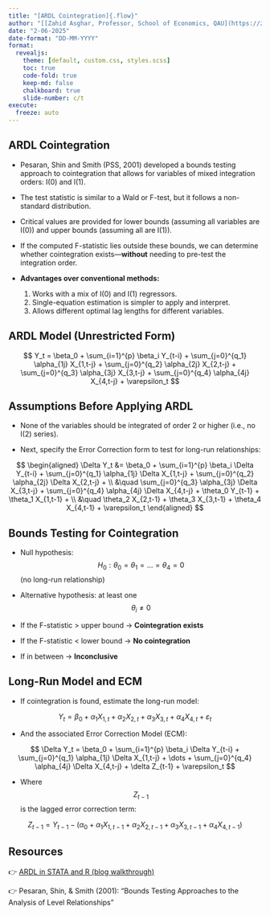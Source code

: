 ---
title: "[ARDL Cointegration]{.flow}"
author: "[[Zahid Asghar, Professor, School of Economics, QAU](https://zahedasghar.netlify.app)]{style=color:blue;}"
date: "2-06-2025"
date-format: "DD-MM-YYYY"
format: 
  revealjs:
    theme: [default, custom.css, styles.scss]
    toc: true
    code-fold: true
    keep-md: false
    chalkboard: true
    slide-number: c/t
execute: 
  freeze: auto
--- 

## ARDL Cointegration {.scrollable}

::: incremental 

- Pesaran, Shin and Smith (PSS, 2001) developed a bounds testing approach to cointegration that allows for variables of mixed integration orders: I(0) and I(1).

- The test statistic is similar to a Wald or F-test, but it follows a non-standard distribution.

- Critical values are provided for lower bounds (assuming all variables are I(0)) and upper bounds (assuming all are I(1)).

- If the computed F-statistic lies outside these bounds, we can determine whether cointegration exists—**without** needing to pre-test the integration order.

- **Advantages over conventional methods:**
  1. Works with a mix of I(0) and I(1) regressors.
  2. Single-equation estimation is simpler to apply and interpret.
  3. Allows different optimal lag lengths for different variables.
:::

## ARDL Model (Unrestricted Form)

$$ 
Y_t = \beta_0 + \sum_{i=1}^{p} \beta_i Y_{t-i} + \sum_{j=0}^{q_1} \alpha_{1j} X_{1,t-j} + \sum_{j=0}^{q_2} \alpha_{2j} X_{2,t-j} + \sum_{j=0}^{q_3} \alpha_{3j} X_{3,t-j} + \sum_{j=0}^{q_4} \alpha_{4j} X_{4,t-j} + \varepsilon_t
$$

## Assumptions Before Applying ARDL

- None of the variables should be integrated of order 2 or higher (i.e., no I(2) series).

- Next, specify the Error Correction form to test for long-run relationships:

$$
\begin{aligned}
\Delta Y_t &= \beta_0 + \sum_{i=1}^{p} \beta_i \Delta Y_{t-i} + \sum_{j=0}^{q_1} \alpha_{1j} \Delta X_{1,t-j} + \sum_{j=0}^{q_2} \alpha_{2j} \Delta X_{2,t-j} + \\
&\quad \sum_{j=0}^{q_3} \alpha_{3j} \Delta X_{3,t-j} + \sum_{j=0}^{q_4} \alpha_{4j} \Delta X_{4,t-j} + \theta_0 Y_{t-1} + \theta_1 X_{1,t-1} + \\
&\quad \theta_2 X_{2,t-1} + \theta_3 X_{3,t-1} + \theta_4 X_{4,t-1} + \varepsilon_t
\end{aligned}
$$

## Bounds Testing for Cointegration

- Null hypothesis: $$ H_0: \theta_0 = \theta_1 = \dots = \theta_4 = 0 $$ (no long-run relationship)
- Alternative hypothesis: at least one $$ \theta_i \neq 0 $$

- If the F-statistic > upper bound → **Cointegration exists**
- If the F-statistic < lower bound → **No cointegration**
- If in between → **Inconclusive**

## Long-Run Model and ECM

- If cointegration is found, estimate the long-run model:

$$ Y_t = \beta_0 + \alpha_1 X_{1,t} + \alpha_2 X_{2,t} + \alpha_3 X_{3,t} + \alpha_4 X_{4,t} + \varepsilon_t $$

- And the associated Error Correction Model (ECM):

$$
\Delta Y_t = \beta_0 + \sum_{i=1}^{p} \beta_i \Delta Y_{t-i} + \sum_{j=0}^{q_1} \alpha_{1j} \Delta X_{1,t-j} + \dots + \sum_{j=0}^{q_4} \alpha_{4j} \Delta X_{4,t-j} + \delta Z_{t-1} + \varepsilon_t
$$

- Where $$ Z_{t-1} $$ is the lagged error correction term:

$$ Z_{t-1} = Y_{t-1} - (\alpha_0 + \alpha_1 X_{1,t-1} + \alpha_2 X_{2,t-1} + \alpha_3 X_{3,t-1} + \alpha_4 X_{4,t-1}) $$

## Resources

👉 [ARDL in STATA and R (blog walkthrough)](http://rizaudinsahlan.blogspot.com/2016/06/ardl-cointegration-test-with-stata.html)

👉 Pesaran, Shin, & Smith (2001): "Bounds Testing Approaches to the Analysis of Level Relationships"
